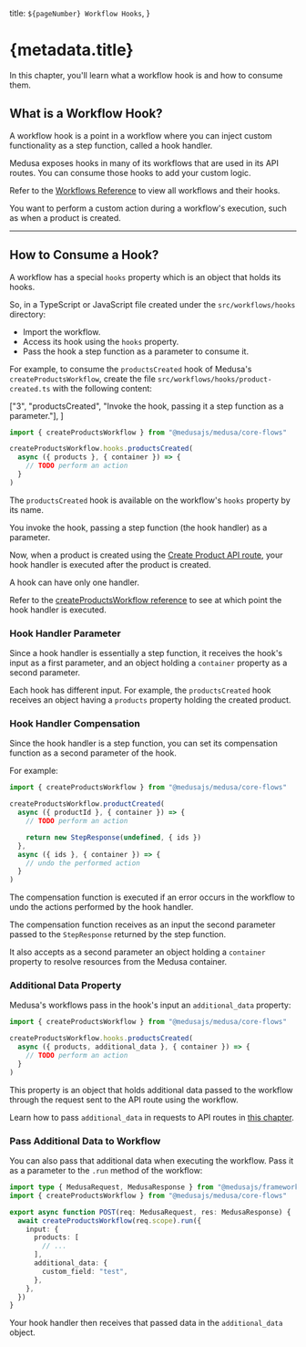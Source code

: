   title: `${pageNumber} Workflow Hooks`,
}

# {metadata.title}

In this chapter, you'll learn what a workflow hook is and how to consume them.

## What is a Workflow Hook?

A workflow hook is a point in a workflow where you can inject custom functionality as a step function, called a hook handler.

Medusa exposes hooks in many of its workflows that are used in its API routes. You can consume those hooks to add your custom logic.

<Note title="Tip">

Refer to the [Workflows Reference](!resources!/medusa-workflows-reference) to view all workflows and their hooks.

</Note>

<Note title="Consume workflow hooks when" type="success">

You want to perform a custom action during a workflow's execution, such as when a product is created.

</Note>

---

## How to Consume a Hook?

A workflow has a special `hooks` property which is an object that holds its hooks.

So, in a TypeScript or JavaScript file created under the `src/workflows/hooks` directory:

- Import the workflow.
- Access its hook using the `hooks` property.
- Pass the hook a step function as a parameter to consume it.

For example, to consume the `productsCreated` hook of Medusa's `createProductsWorkflow`, create the file `src/workflows/hooks/product-created.ts` with the following content:

  ["3", "productsCreated", "Invoke the hook, passing it a step function as a parameter."],
]

```ts title="src/workflows/hooks/product-created.ts" highlights={handlerHighlights}
import { createProductsWorkflow } from "@medusajs/medusa/core-flows"

createProductsWorkflow.hooks.productsCreated(
  async ({ products }, { container }) => {
    // TODO perform an action
  }
)
```

The `productsCreated` hook is available on the workflow's `hooks` property by its name.

You invoke the hook, passing a step function (the hook handler) as a parameter.

Now, when a product is created using the [Create Product API route](!api!/admin#products_postproducts), your hook handler is executed after the product is created.

<Note>

A hook can have only one handler.

</Note>

<Note title="Tip">

Refer to the [createProductsWorkflow reference](!resources!/references/medusa-workflows/createProductsWorkflow) to see at which point the hook handler is executed.

</Note>

### Hook Handler Parameter

Since a hook handler is essentially a step function, it receives the hook's input as a first parameter, and an object holding a `container` property as a second parameter.

Each hook has different input. For example, the `productsCreated` hook receives an object having a `products` property holding the created product.

### Hook Handler Compensation

Since the hook handler is a step function, you can set its compensation function as a second parameter of the hook.

For example:

```ts title="src/workflows/hooks/product-created.ts"
import { createProductsWorkflow } from "@medusajs/medusa/core-flows"

createProductsWorkflow.productCreated(
  async ({ productId }, { container }) => {
    // TODO perform an action

    return new StepResponse(undefined, { ids })
  },
  async ({ ids }, { container }) => {
    // undo the performed action
  }
)
```

The compensation function is executed if an error occurs in the workflow to undo the actions performed by the hook handler.

The compensation function receives as an input the second parameter passed to the `StepResponse` returned by the step function.

It also accepts as a second parameter an object holding a `container` property to resolve resources from the Medusa container.

### Additional Data Property

Medusa's workflows pass in the hook's input an `additional_data` property:

```ts title="src/workflows/hooks/product-created.ts" highlights={[["4", "additional_data"]]}
import { createProductsWorkflow } from "@medusajs/medusa/core-flows"

createProductsWorkflow.hooks.productsCreated(
  async ({ products, additional_data }, { container }) => {
    // TODO perform an action
  }
)
```

This property is an object that holds additional data passed to the workflow through the request sent to the API route using the workflow.

<Note>

Learn how to pass `additional_data` in requests to API routes in [this chapter](../../api-routes/additional-data/page.mdx).

</Note>

### Pass Additional Data to Workflow

You can also pass that additional data when executing the workflow. Pass it as a parameter to the `.run` method of the workflow:

```ts title="src/workflows/hooks/product-created.ts" highlights={[["10", "additional_data"]]}
import type { MedusaRequest, MedusaResponse } from "@medusajs/framework/http"
import { createProductsWorkflow } from "@medusajs/medusa/core-flows"

export async function POST(req: MedusaRequest, res: MedusaResponse) {
  await createProductsWorkflow(req.scope).run({
    input: { 
      products: [
        // ...
      ], 
      additional_data: {
        custom_field: "test",
      },
    },
  })
}
```

Your hook handler then receives that passed data in the `additional_data` object.
